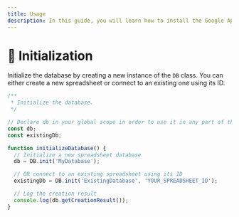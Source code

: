 ```yaml
---
title: Usage
description: In this guide, you will learn how to install the Google Apps Script CRUD for Google Sheets.
---
```


# 🚀 Initialization

Initialize the database by creating a new instance of the `DB` class. You can either create a new spreadsheet or connect to an existing one using its ID.

```js
/**
 * Initialize the database.
 */

// Declare db in your global scope in order to use it in any part of the script
const db;
const existingDb;

function initializeDatabase() {
  // Initialize a new spreadsheet database
  db = DB.init('MyDatabase');

  // OR connect to an existing spreadsheet using its ID
  existingDb = DB.init('ExistingDatabase', 'YOUR_SPREADSHEET_ID');

  // Log the creation result
  console.log(db.getCreationResult());
}
```
